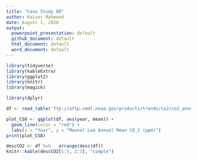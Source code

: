 ```yaml
---
title: "Case Study 08"
author: Kaiser Mahmood
date: August 1, 2020
output:
  powerpoint_presentation: default
  github_document: default
  html_document: default
  word_document: default
---
```


```r
library(tidyverse)
library(kableExtra)
library(ggplot2)
library(knitr)
library(magick)

library(dplyr)

```

```r
df <- read_table('ftp://aftp.cmdl.noaa.gov/products/trends/co2/co2_annmean_mlo.txt',skip = 56)
```

```r
plot_CS8 <- ggplot(df, aes(year, mean)) +
  geom_line(color = "red") +
  labs(x = "Year", y = "Maunal Loa Annual Mean CO_2 (ppm)")
print(plot_CS8)
```


```r
descCO2 <- df %>%   arrange(desc(df))
knitr::kable(descCO2[1:5, 2:3], "simple")
```

